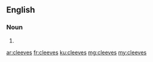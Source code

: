 ==English==

===Noun===
{{head|en|plural}}

# {{plural of|cleeve|lang=en}}

[[ar:cleeves]]
[[fr:cleeves]]
[[ku:cleeves]]
[[mg:cleeves]]
[[my:cleeves]]